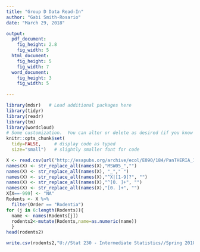 ---
title: "Group D Data Read-In"
author: "Gabi Smith-Rosario"
date: "March 29, 2018"

output:
  pdf_document:
    fig_height: 2.8
    fig_width: 5
  html_document:
    fig_height: 5
    fig_width: 7
  word_document:
    fig_height: 3
    fig_width: 5
    
---

```{r, setup, include=FALSE}
library(mdsr)   # Load additional packages here 
library(tidyr)
library(readr)
library(tm)
library(wordcloud)
# Some customization.  You can alter or delete as desired (if you know what you are doing).
knitr::opts_chunk$set(
  tidy=FALSE,     # display code as typed
  size="small")   # slightly smaller font for code
```

```{r message=FALSE, warning=FALSE}
X <- read.csv(url("http://esapubs.org/archive/ecol/E090/184/PanTHERIA_1-0_WR05_Aug2008.txt"),  sep="\t")
names(X) <- str_replace_all(names(X),"MSW05_","")
names(X) <- str_replace_all(names(X), "_"," ")
names(X) <- str_replace_all(names(X),"^X|[1-9]?", "")
names(X) <- str_replace_all(names(X),"^[0. ]+", "")
names(X) <- str_replace_all(names(X),"[0. ]+", "")
X[X==-999] <- "NA"
Rodents <- X %>%
  filter(Order == "Rodentia")
for (j in 6:length(Rodents)){
  name <- names(Rodents[j])
  rodents2<-mutate(Rodents,name=as.numeric(name))
  }
head(rodents2)
```



```{r}
write.csv(rodents2,"U://Stat 230 - Intermediate Statistics//Spring 2018//Projects//Datasets//groupDdata.csv", row.names=FALSE)
```

